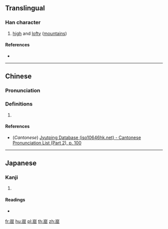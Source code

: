 {{character info/new}}
==Translingual==

===Han character===
{{Han char|rn=46|rad=山|as=08|sn=11|four=|canj=USUU,XUSUU|ids=⿱山屈}}

# [[high]] and [[lofty]] ([[mountain]]s)

====References====
* {{Han ref|kx=0315.151|dkj=08186|hdz=10784.040|uh=5D2B|ud=23851}}

----

==Chinese==
{{zh-forms}}

===Pronunciation===
{{zh-pron
|m=kū,jué
|c=fat1
|mc=
|oc=
|ma=
|cat=a
}}

===Definitions===
{{zh-hanzi}}

# {{rfdef|lang=zh}}

====References====
* (''Cantonese'') [http://www.iso10646hk.net/jp/document/download.jsp Jyutping Database (iso10646hk.net) - Cantonese Pronunciation List (Part 2), p. 100]

----

==Japanese==

===Kanji===
{{ja-kanji|grade=|rs=山08}}

# {{defn|lang=ja|sort=山08}}

====Readings====
* {{ja-readings|on=[[くつ]] (kutsu)|kun=[[そばだつ]] (sobadatsu)}}

[[fr:崫]]
[[hu:崫]]
[[pl:崫]]
[[th:崫]]
[[zh:崫]]